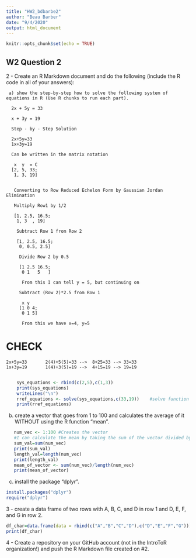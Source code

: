 ```yaml
---
title: "HW2_bdbarbe2"
author: "Beau Barber"
date: "9/4/2020"
output: html_document
---
```


```r
knitr::opts_chunk$set(echo = TRUE)
```

## W2 Question 2
2 - Create an R Markdown document and do the following (include the R code in all of your answers):

     a) show the step-by-step how to solve the following system of equations in R (Use R chunks to run each part). 

      2x + 5y = 33

      x + 3y = 19
      
      Step - by - Step Solution
      
      2x+5y=33
      1x+3y=19
      
      Can be written in the matrix notation
      
       x  y  = C
      [2, 5, 33;
       1, 3, 19]
       
       
       Converting to Row Reduced Echelon Form by Gaussian Jordan Elimination
       
       Multiply Row1 by 1/2
       
       [1, 2.5, 16.5;
        1, 3  , 19]
        
        Subtract Row 1 from Row 2
        
        [1, 2.5, 16.5;
         0, 0.5, 2.5]
         
         Divide Row 2 by 0.5
         
         [1 2.5 16.5;
          0 1   5   ]
          
          From this I can tell y = 5, but continuing on
          
         Subtract (Row 2)*2.5 from Row 1
         
          x y
         [1 0 4;
          0 1 5]
          
          From this we have x=4, y=5
# CHECK  

    2x+5y=33       2(4)+5(5)=33 -->  8+25=33 --> 33=33
    1x+3y=19       1(4)+3(5)=19 -->  4+15=19 --> 19=19
         
```r
    sys_equations <- rbind(c(2,5),c(1,3))
    print(sys_equations)
    writeLines("\n")
    rref_equations <- solve(sys_equations,c(33,19))    #solve function solve(a,b) where "a" is the equation on the left hand side (coefficients of variables) and "b" is the right hand side (solution/constants)
    print(rref_equations)
```
      

b) create a vector that goes from 1 to 100 and calculates the average of it WITHOUT using the R function “mean”.

```r
   num_vec <- 1:100 #Creates the vector
   #I can calculate the mean by taking the sum of the vector divided by its length
   sum_val=sum(num_vec)
   print(sum_val)
   length_val=length(num_vec)
   print(length_val)
   mean_of_vector <- sum(num_vec)/length(num_vec)
   print(mean_of_vector)
```


c) install the package “dplyr”.

```r
install.packages("dplyr")
require("dplyr")
```


3 - create a data frame of two rows with A, B, C, and D in row 1 and D, E, F, and G in row 2.

```r
df_char=data.frame(data = rbind(c("A","B","C","D"),c("D","E","F","G")))
print(df_char)
```


4 - Create a repository on your GitHub account (not in the IntroToR organization!) and push the R Markdown file created on #2.


